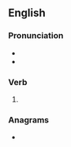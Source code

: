 ==English==

===Pronunciation===
* {{IPA|en|/ʌnˈdɪd/}}
* {{rhymes|en|ɪd}}

===Verb===
{{head|en|verb form}}

# {{en-simple past of|undo}}

===Anagrams===
* {{anagrams|en|a=ddinu|Uddin|dindu}}